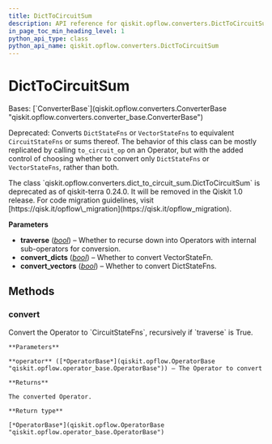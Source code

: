 ```yaml
---
title: DictToCircuitSum
description: API reference for qiskit.opflow.converters.DictToCircuitSum
in_page_toc_min_heading_level: 1
python_api_type: class
python_api_name: qiskit.opflow.converters.DictToCircuitSum
---
```


# DictToCircuitSum

<Class id="qiskit.opflow.converters.DictToCircuitSum" github="https://github.com/qiskit/qiskit/tree/stable/0.46/qiskit/opflow/converters/dict_to_circuit_sum.py" signature="qiskit.opflow.converters.DictToCircuitSum(traverse=True, convert_dicts=True, convert_vectors=True)">
  Bases: [`ConverterBase`](qiskit.opflow.converters.ConverterBase "qiskit.opflow.converters.converter_base.ConverterBase")

  Deprecated: Converts `DictStateFns` or `VectorStateFns` to equivalent `CircuitStateFns` or sums thereof. The behavior of this class can be mostly replicated by calling `to_circuit_op` on an Operator, but with the added control of choosing whether to convert only `DictStateFns` or `VectorStateFns`, rather than both.

  <Admonition title="Deprecated since version 0.24.0" type="danger">
    The class `qiskit.opflow.converters.dict_to_circuit_sum.DictToCircuitSum` is deprecated as of qiskit-terra 0.24.0. It will be removed in the Qiskit 1.0 release. For code migration guidelines, visit [https://qisk.it/opflow\_migration](https://qisk.it/opflow_migration).
  </Admonition>

  **Parameters**

  *   **traverse** ([*bool*](https://docs.python.org/3/library/functions.html#bool "(in Python v3.12)")) – Whether to recurse down into Operators with internal sub-operators for conversion.
  *   **convert\_dicts** ([*bool*](https://docs.python.org/3/library/functions.html#bool "(in Python v3.12)")) – Whether to convert VectorStateFn.
  *   **convert\_vectors** ([*bool*](https://docs.python.org/3/library/functions.html#bool "(in Python v3.12)")) – Whether to convert DictStateFns.

  ## Methods

  ### convert

  <Function id="qiskit.opflow.converters.DictToCircuitSum.convert" name="convert" signature="convert(operator)">
    Convert the Operator to `CircuitStateFns`, recursively if `traverse` is True.

    **Parameters**

    **operator** ([*OperatorBase*](qiskit.opflow.OperatorBase "qiskit.opflow.operator_base.OperatorBase")) – The Operator to convert

    **Returns**

    The converted Operator.

    **Return type**

    [*OperatorBase*](qiskit.opflow.OperatorBase "qiskit.opflow.operator_base.OperatorBase")
  </Function>
</Class>

